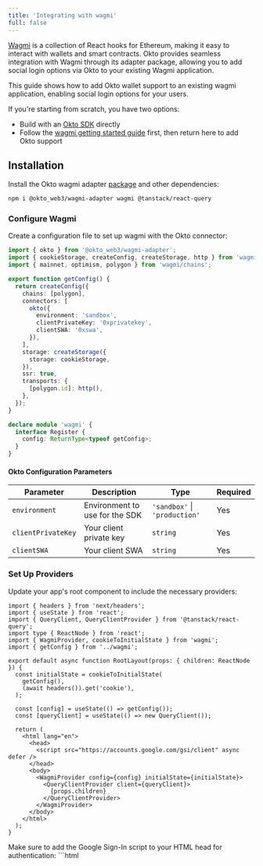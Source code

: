 ```yaml
---
title: 'Integrating with wagmi'
full: false
---
```



[Wagmi](https://wagmi.sh/) is a collection of React hooks for Ethereum, making it easy to interact with wallets and smart contracts. Okto provides seamless integration with Wagmi through its adapter package, allowing you to add social login options via Okto to your existing Wagmi application.

<Callout>
This guide shows how to add Okto wallet support to an existing wagmi application, enabling social login options for your users.

If you're starting from scratch, you have two options:
- Build with an <a href="/docs/okto-sdk/supported-sdk-platforms" target="_blank" rel="noopener noreferrer">Okto SDK</a> directly
- Follow the <a href="https://wagmi.sh/react/getting-started" target="_blank" rel="noopener noreferrer">wagmi getting started guide</a> first, then return here to add Okto support
</Callout>

<Steps>

<Step>

## Installation

Install the Okto wagmi adapter [package](https://www.npmjs.com/package/@okto_web3/wagmi-adapter) and other dependencies:

```bash
npm i @okto_web3/wagmi-adapter wagmi @tanstack/react-query
```

</Step>

<Step>

### Configure Wagmi

Create a configuration file to set up wagmi with the Okto connector:

```typescript title="wagmi.config.ts"
import { okto } from '@okto_web3/wagmi-adapter';
import { cookieStorage, createConfig, createStorage, http } from 'wagmi';
import { mainnet, optimism, polygon } from 'wagmi/chains';

export function getConfig() {
  return createConfig({
    chains: [polygon],
    connectors: [
      okto({
        environment: 'sandbox',
        clientPrivateKey: '0xprivatekey',
        clientSWA: '0xswa',
      }),
    ],
    storage: createStorage({
      storage: cookieStorage,
    }),
    ssr: true,
    transports: {
      [polygon.id]: http(),
    },
  });
}

declare module 'wagmi' {
  interface Register {
    config: ReturnType<typeof getConfig>;
  }
}
```

#### Okto Configuration Parameters

| Parameter | Description | Type | Required |
|-----------|-------------|------|----------|
| `environment` | Environment to use for the SDK | `'sandbox'` \| `'production'` | Yes |
| `clientPrivateKey` | Your client private key | `string` | Yes |
| `clientSWA` | Your client SWA | `string` | Yes |

</Step>

<Step>

### Set Up Providers

Update your app's root component to include the necessary providers:

```tsx title="providers.tsx"
import { headers } from 'next/headers';
import { useState } from 'react';
import { QueryClient, QueryClientProvider } from '@tanstack/react-query';
import type { ReactNode } from 'react';
import { WagmiProvider, cookieToInitialState } from 'wagmi';
import { getConfig } from '../wagmi';

export default async function RootLayout(props: { children: ReactNode }) {
  const initialState = cookieToInitialState(
    getConfig(),
    (await headers()).get('cookie'),
  );

  const [config] = useState(() => getConfig());
  const [queryClient] = useState(() => new QueryClient());

  return (
    <html lang="en">
      <head>
        <script src="https://accounts.google.com/gsi/client" async defer />
      </head>
      <body>
        <WagmiProvider config={config} initialState={initialState}>
          <QueryClientProvider client={queryClient}>
            {props.children}
          </QueryClientProvider>
        </WagmiProvider>
      </body>
    </html>
  );
}
```

<Callout title="Note">
Make sure to add the Google Sign-In script to your HTML head for authentication:
```html
<script src="https://accounts.google.com/gsi/client" async defer />
```
</Callout>

</Step>

<Step>

## Usage with wagmi Hooks

Once configured, you can use wagmi hooks to offer Okto social login to your users:

```typescript
import { useAccount, useConnect, useDisconnect } from 'wagmi';

function WalletConnection() {
  const { address, isConnected } = useAccount();
  const { connect, connectors } = useConnect();
  const { disconnect } = useDisconnect();

  if (isConnected) {
    return (
      <div>
        Connected to {address}
        <button onClick={() => disconnect()}>Disconnect</button>
      </div>
    );
  }

  return (
    <div>
      {connectors.map((connector) => (
        <button
          key={connector.id}
          onClick={() => connect({ connector })}
        >
          Connect with {connector.name}
        </button>
      ))}
    </div>
  );
}
```

</Step>

</Steps>
